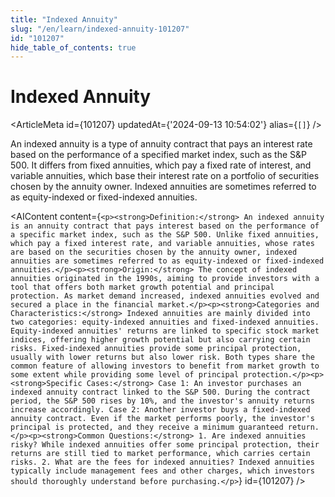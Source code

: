 ```yaml
---
title: "Indexed Annuity"
slug: "/en/learn/indexed-annuity-101207"
id: "101207"
hide_table_of_contents: true
---
```



# Indexed Annuity

<ArticleMeta id={101207} updatedAt={'2024-09-13 10:54:02'} alias={`[]`} />
<div className='border-solid border-b border-t-0 my-4 border-[var(--ifm-color-gray-300)]' />

An indexed annuity is a type of annuity contract that pays an interest rate based on the performance of a specified market index, such as the S&P 500. It differs from fixed annuities, which pay a fixed rate of interest, and variable annuities, which base their interest rate on a portfolio of securities chosen by the annuity owner. Indexed annuities are sometimes referred to as equity-indexed or fixed-indexed annuities.

<AIContent content={`<p><strong>Definition:</strong> An indexed annuity is an annuity contract that pays interest based on the performance of a specific market index, such as the S&P 500. Unlike fixed annuities, which pay a fixed interest rate, and variable annuities, whose rates are based on the securities chosen by the annuity owner, indexed annuities are sometimes referred to as equity-indexed or fixed-indexed annuities.</p><p><strong>Origin:</strong> The concept of indexed annuities originated in the 1990s, aiming to provide investors with a tool that offers both market growth potential and principal protection. As market demand increased, indexed annuities evolved and secured a place in the financial market.</p><p><strong>Categories and Characteristics:</strong> Indexed annuities are mainly divided into two categories: equity-indexed annuities and fixed-indexed annuities. Equity-indexed annuities' returns are linked to specific stock market indices, offering higher growth potential but also carrying certain risks. Fixed-indexed annuities provide some principal protection, usually with lower returns but also lower risk. Both types share the common feature of allowing investors to benefit from market growth to some extent while providing some level of principal protection.</p><p><strong>Specific Cases:</strong> Case 1: An investor purchases an indexed annuity contract linked to the S&P 500. During the contract period, the S&P 500 rises by 10%, and the investor's annuity returns increase accordingly. Case 2: Another investor buys a fixed-indexed annuity contract. Even if the market performs poorly, the investor's principal is protected, and they receive a minimum guaranteed return.</p><p><strong>Common Questions:</strong> 1. Are indexed annuities risky? While indexed annuities offer some principal protection, their returns are still tied to market performance, which carries certain risks. 2. What are the fees for indexed annuities? Indexed annuities typically include management fees and other charges, which investors should thoroughly understand before purchasing.</p>`} id={101207} />
